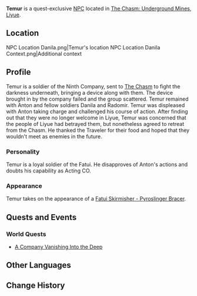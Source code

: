 {{Character Infobox
|type             = Quest NPC
|image            = NPC Temur.png
|region           = Liyue
|region2          = Snezhnaya
|affiliation      = Fatui
|title            = Ninth Company Soldier
}}
'''Temur''' is a quest-exclusive [[NPC]] located in [[The Chasm/Underground Mines|The Chasm: Underground Mines]], [[Liyue]].

==Location==
<gallery hideaddbutton="true" captionalign="center">
NPC Location Danila.png|Temur's location
NPC Location Danila Context.png|Additional context
</gallery>

==Profile==
Temur is a soldier of the Ninth Company, sent to [[The Chasm]] to fight the darkness underneath, bringing a device along with them. The device brought in by the company failed and the group scattered. Temur remained with Anton and fellow soldiers Danila and Radomir. Temur was displeased with Anton taking charge and challenged his course of action. After finding out that they were no longer welcome in Liyue, Temur was concerned that the people of Liyue had betrayed them, but nonetheless agreed to retreat from the Chasm. He thanked the Traveler for their food and hoped that they wouldn't meet as enemies in the future.

===Personality===
Temur is a loyal soldier of the Fatui. He disapproves of Anton's actions and doubts his capability as Acting CO.

===Appearance===
Temur takes on the appearance of a [[Fatui Skirmisher - Pyroslinger Bracer]].

==Quests and Events==
===World Quests===
* [[A Company Vanishing Into the Deep]]
<!--
==Dialogue==
{{Dialogue start}}
:'''Temur:'''
{{Dialogue end}}
-->
==Other Languages==
{{Other Languages|default_hidden = 1
|en      = Temur
|zhs     = 提莫尔
|zhs_rm  = Tímò'ěr
|zht     = 提莫爾
|zht_rm  = Tímò'ěr
|ja      = ティモール
|ja_rm   = Timooru
|ko      = 테무르
|ko_rm   = Temureu
|es      = Temur
|fr      = Temur
|ru      = Тимур
|th      = Temur
|vi      = Temur
|de      = Temur
|id      = Temur
|pt      = Temur
}}

==Change History==
{{Change History|2.6}}
<!--
==References==
{{Reflist}}
-->